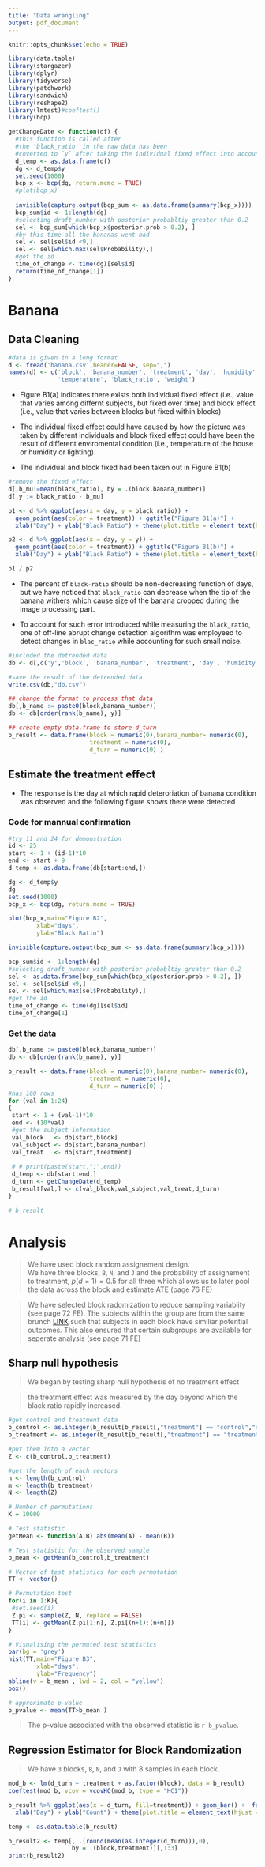```yaml
---
title: "Data wrangling"
output: pdf_document
---
```


```r
knitr::opts_chunk$set(echo = TRUE)
```

  
```r
library(data.table)
library(stargazer)
library(dplyr)
library(tidyverse)
library(patchwork)
library(sandwich)
library(reshape2)
library(lmtest)#coeftest()
library(bcp)
```

```r
getChangeDate <- function(df) {
  #this function is called after 
  #the 'black_ratio' in the raw data has been
  #coverted to `y` after taking the individual fixed effect into account
  d_temp <- as.data.frame(df)
  dg <- d_temp$y
  set.seed(1000)
  bcp_x <- bcp(dg, return.mcmc = TRUE)
  #plot(bcp_x)
  
  invisible(capture.output(bcp_sum <- as.data.frame(summary(bcp_x))))
  bcp_sum$id <- 1:length(dg)
  #selecting draft_number with posterior probabltiy greater than 0.2
  sel <- bcp_sum[which(bcp_x$posterior.prob > 0.2), ]
  #by this time all the bananas went bad
  sel <- sel[sel$id <9,]
  sel <- sel[which.max(sel$Probability),]
  #get the id
  time_of_change <- time(dg)[sel$id]
  return(time_of_change[1])
}
```

# Banana

## Data Cleaning

```r
#data is given in a long format
d <- fread('banana.csv',header=FALSE, sep=",")
names(d) <- c('block', 'banana_number', 'treatment', 'day', 'humidity', 
              'temperature', 'black_ratio', 'weight')

```

- Figure B1(a) indicates there exists both individual fixed effect (i.e., value that varies among differnt subjects, but fixed over time) and block effect (i.e., value that varies between
blocks but fixed within blocks)

- The individual fixed effect could have caused by how the picture was taken by
different individuals and block fixed effect could have been the result of different
enviromental condition (i.e., temperature of the house or humidity or lighting).

- The individual and block fixed had been taken out in Figure B1(b)

```r
#remove the fixed effect
d[,b_mu:=mean(black_ratio), by = .(block,banana_number)]
d[,y := black_ratio - b_mu]

p1 <- d %>% ggplot(aes(x = day, y = black_ratio)) + 
  geom_point(aes(color = treatment)) + ggtitle("Figure B1(a)") +
  xlab("Day") + ylab("Black Ratio") + theme(plot.title = element_text(hjust = 0.5))

p2 <- d %>% ggplot(aes(x = day, y = y)) + 
  geom_point(aes(color = treatment)) + ggtitle("Figure B1(b)") +
  xlab("Day") + ylab("Black Ratio") + theme(plot.title = element_text(hjust = 0.5))

p1 / p2
```

- The percent of `black-ratio` should be non-decreasing function of days, but
we have noticed that `black_ratio` can decrease when the tip of the banana withers
which cause size of the banana cropped during the image processing part.

- To account for such error introduced while measuring the `black_ratio`, one of 
off-line abrupt change detection algorithm was employeed to detect changes in 
`blac_ratio` while accounting for such small noise. 

```r
#included the detrended data 
db <- d[,c('y','block', 'banana_number', 'treatment', 'day', 'humidity', 'temperature','black_ratio','weight')]

#save the result of the detrended data
write.csv(db,"db.csv")

## change the format to process that data
db[,b_name := paste0(block,banana_number)]
db <- db[order(rank(b_name), y)]

## create empty data.frame to store d_turn
b_result <- data.frame(block = numeric(0),banana_number= numeric(0),
                       treatment = numeric(0),
                       d_turn = numeric(0) )

```


## Estimate the treatment effect

- The response is the day at which rapid deteroriation of banana condition was
observed and the following figure shows there were detected 

### Code for mannual confirmation

```r
#try 11 and 24 for demonstration
id <- 25
start <- 1 + (id-1)*10
end <- start + 9
d_temp <- as.data.frame(db[start:end,])

dg <- d_temp$y
dg
set.seed(1000)
bcp_x <- bcp(dg, return.mcmc = TRUE)

plot(bcp_x,main="Figure B2",
        xlab="days",
        ylab="Black Ratio")
```

```r
invisible(capture.output(bcp_sum <- as.data.frame(summary(bcp_x))))

bcp_sum$id <- 1:length(dg)
#selecting draft_number with posterior probabltiy greater than 0.2
sel <- as.data.frame(bcp_sum[which(bcp_x$posterior.prob > 0.2), ])
sel <- sel[sel$id <9,]
sel <- sel[which.max(sel$Probability),]
#get the id
time_of_change <- time(dg)[sel$id]
time_of_change[1]
```

### Get the data

```r
db[,b_name := paste0(block,banana_number)]
db <- db[order(rank(b_name), y)]

b_result <- data.frame(block = numeric(0),banana_number= numeric(0),
                       treatment = numeric(0),
                       d_turn = numeric(0) )
#has 160 rows
for (val in 1:24)
{
 start <- 1 + (val-1)*10
 end <- (10*val)
 #get the subject information
 val_block   <- db[start,block]
 val_subject <- db[start,banana_number]
 val_treat   <- db[start,treatment]
 
 # # print(paste(start,":",end))
 d_temp <- db[start:end,]
 d_turn <- getChangeDate(d_temp)
 b_result[val,] <- c(val_block,val_subject,val_treat,d_turn)
}

# b_result
```

# Analysis

> We have used block random assignement design.  
> We have three blocks, `B`, `N`, and `J` and the probability of assignement
to treatment, $p(d=1)=0.5$ for all three which allows us to later pool the data
across the block and estimate ATE (page 76 FE)

> We have selected block radomization to reduce sampling variablity (see page 72 FE).
The subjects within the group are from the same brunch [LINK](https://kids.wng.org/node/3586)
such that subjects in each block have similiar potential outcomes.  This also ensured
that certain subgroups are available for seperate analysis (see page 71 FE)

## Sharp null hypothesis

> We began by testing sharp null hypothesis of no treatment effect

> the treatment effect was measured by the day beyond which the black ratio
rapidly increased. 

```r
#get control and treatment data
b_control <- as.integer(b_result[b_result[,"treatment"] == "control","d_turn"])
b_treatment <- as.integer(b_result[b_result[,"treatment"] == "treatment","d_turn"])

#put them into a vector
Z <- c(b_control,b_treatment)

#get the length of each vectors
n <- length(b_control)
m <- length(b_treatment)
N <- length(Z)

# Number of permutations
K = 10000

# Test statistic
getMean <- function(A,B) abs(mean(A) - mean(B))

# Test statistic for the observed sample
b_mean <- getMean(b_control,b_treatment)

# Vector of test statistics for each permutation
TT <- vector()

# Permutation test
for(i in 1:K){
 #set.seed(i)
 Z.pi <- sample(Z, N, replace = FALSE)
 TT[i] <- getMean(Z.pi[1:n], Z.pi[(n+1):(n+m)])
}

# Visualising the permuted test statistics
par(bg = 'grey')
hist(TT,main="Figure B3",
        xlab="days",
        ylab="Frequency")
abline(v = b_mean , lwd = 2, col = "yellow")
box()

# approximate p-value
b_pvalue <- mean(TT>b_mean )
```

> The p-value associated with the observed statistic is `r b_pvalue`.

## Regression Estimator for Block Randomization

> We have `3` blocks, `B`, `N`, and `J` with 8 samples in each block.

```r
mod_b <- lm(d_turn ~ treatment + as.factor(block), data = b_result)
coeftest(mod_b, vcov = vcovHC(mod_b, type = "HC1"))
```

```r
b_result %>% ggplot(aes(x = d_turn, fill=treatment)) + geom_bar() +  facet_wrap(~block,ncol = 1)+ ggtitle("Figure B4") +
  xlab("Day") + ylab("Count") + theme(plot.title = element_text(hjust = 0.5))
```

```r
temp <- as.data.table(b_result)

b_result2 <- temp[, .(round(mean(as.integer(d_turn))),0), 
                  by = .(block,treatment)][,1:3]
print(b_result2)
```


